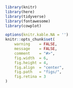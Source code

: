 
```r
library(knitr)
library(here)
library(tidyverse)
library(fontawesome)
library(cowplot)

options(knitr.kable.NA = '')
knitr::opts_chunk$set(
    warning    = FALSE,
    message    = FALSE,
    comment    = "#>",
    fig.width  = 6,
    fig.height = 4,
    fig.align  = "center",
    fig.path   = "figs/",
    fig.retina = 3
)
```
